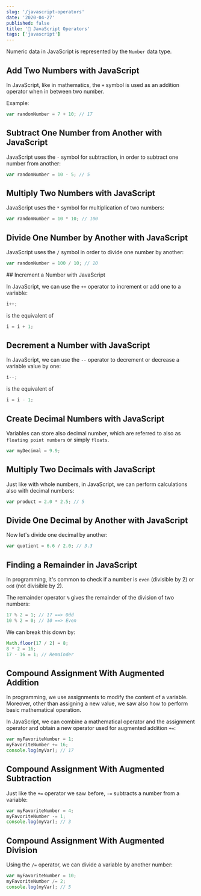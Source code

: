 ```yaml
---
slug: '/javascript-operators'
date: '2020-04-27'
published: false
title: '🧮 JavaScript Operators'
tags: ['javascript']
---
```


Numeric data in JavaScript is represented by the `Number` data type.

## Add Two Numbers with JavaScript

In JavaScript, like in mathematics, the `+` symbol is used as an addition operator when in between two number.

Example:

```js
var randomNumber = 7 + 10; // 17
```

## Subtract One Number from Another with JavaScript

JavaScript uses the `-` symbol for subtraction, in order to subtract one number from another:

```js
var randomNumber = 10 - 5; // 5
```

## Multiply Two Numbers with JavaScript

JavaScript uses the `*` symbol for multiplication of two numbers:

```js
var randomNumber = 10 * 10; // 100
```

## Divide One Number by Another with JavaScript

JavaScript uses the `/` symbol in order to divide one number by another:

```js
var randomNumber = 100 / 10; // 10
```

## Increment a Number with JavaScript

In JavaScript, we can use the `++` operator to increment or add one to a variable:

```js
i++;
```

is the equivalent of

```js
i = i + 1;
```

## Decrement a Number with JavaScript

In JavaScript, we can use the `--` operator to decrement or decrease a variable value by one:

```js
i--;
```

is the equivalent of

```js
i = i - 1;
```

## Create Decimal Numbers with JavaScript

Variables can store also decimal number, which are referred to also as `floating point numbers` or simply `floats`.

```js
var myDecimal = 9.9;
```

## Multiply Two Decimals with JavaScript

Just like with whole numbers, in JavaScript, we can perform calculations also with decimal numbers:

```js
var product = 2.0 * 2.5; // 5
```

## Divide One Decimal by Another with JavaScript

Now let's divide one decimal by another:

```js
var quotient = 6.6 / 2.0; // 3.3
```

## Finding a Remainder in JavaScript

In programming, it's common to check if a number is `even` (divisible by 2) or `odd` (not divisible by 2).

The remainder operator `%` gives the remainder of the division of two numbers:

```js
17 % 2 = 1; // 17 ==> Odd
10 % 2 = 0; // 10 ==> Even
```

We can break this down by:

```js
Math.floor(17 / 2) = 8;
8 * 2 = 16;
17 - 16 = 1; // Remainder
```

## Compound Assignment With Augmented Addition

In programming, we use assignments to modify the content of a variable.
Moreover, other than assigning a new value, we saw also how to perform basic mathematical operation.

In JavaScript, we can combine a mathematical operator and the assignment operator and obtain a new operator used for augmented addition `+=`:

```js
var myFavoriteNumber = 1;
myFavoriteNumber += 16;
console.log(myVar); // 17
```

## Compound Assignment With Augmented Subtraction

Just like the `+=` operator we saw before, `-=` subtracts a number from a variable:

```js
var myFavoriteNumber = 4;
myFavoriteNumber -= 1;
console.log(myVar); // 3
```

## Compound Assignment With Augmented Division

Using the `/=` operator, we can divide a variable by another number:

```js
var myFavoriteNumber = 10;
myFavoriteNumber /= 2;
console.log(myVar); // 5
```
